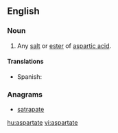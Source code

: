 ==English==

===Noun===
{{en-noun}}

# {{context|organic compound|lang=en}} Any [[salt]] or [[ester]] of [[aspartic acid]].
====Translations====
{{trans-top|salt or ester of aspartic acid}}
* Spanish: {{t-|es|aspartato|m}}
{{trans-mid}}
{{trans-bottom}}

===Anagrams===
* [[satrapate#English|satrapate]]

[[hu:aspartate]]
[[vi:aspartate]]